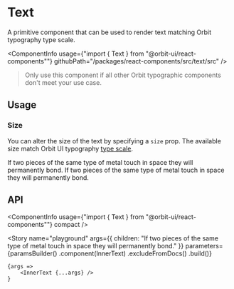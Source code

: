 
<Meta
    title="Components/Text"
    id="text"
/>

# Text

<Tagline>A primitive component that can be used to render text matching Orbit typography type scale.</Tagline>

<ComponentInfo
    usage={"import { Text } from \"@orbit-ui/react-components\""}
    githubPath="/packages/react-components/src/text/src"
/>

> Only use this component if all other Orbit typographic components don't meet your use case.

## Usage

### Size

You can alter the size of the text by specifying a `size` prop. The available size match Orbit UI typography [type scale](?path=/docs/typography--page#type-scale).

<Canvas>
    <Story name="size">
        <Stack>
            <Text>If two pieces of the same type of metal touch in space they will permanently bond.</Text>
            <Text size="sm">If two pieces of the same type of metal touch in space they will permanently bond.</Text>
        </Stack>
    </Story>
</Canvas>

## API

<ComponentInfo
    usage={"import { Text } from \"@orbit-ui/react-components\""}
    compact
/>

<ArgsTable of={InnerText} />

<Story
    name="playground"
    args={{
        children: "If two pieces of the same type of metal touch in space they will permanently bond."
    }}
    parameters={paramsBuilder()
        .component(InnerText)
        .excludeFromDocs()
        .build()}
>
    {args =>
        <InnerText {...args} />
    }
</Story>
